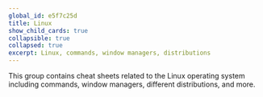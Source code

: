 ```yaml
---
global_id: e5f7c25d
title: Linux
show_child_cards: true
collapsible: true
collapsed: true
excerpt: Linux, commands, window managers, distributions
---
```


This group contains cheat sheets related to the Linux operating system including commands, window managers, different distributions, and more.
